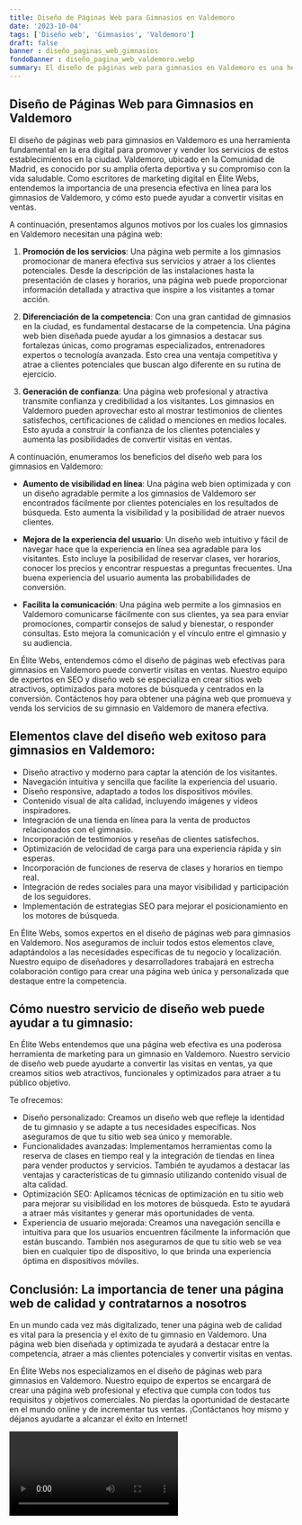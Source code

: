 ```yaml
---
title: Diseño de Páginas Web para Gimnasios en Valdemoro
date: '2023-10-04'
tags: ['Diseño web', 'Gimnasios', 'Valdemoro']
draft: false
banner : diseño_paginas_web_gimnasios
fondoBanner : diseño_pagina_web_valdemoro.webp
summary: El diseño de páginas web para gimnasios en Valdemoro es una herramienta fundamental en la era digital para promover y vender los servicios de estos establecimientos en la ciudad. Valdemoro, ubicado en la Comunidad de Madrid, es conocido por su amplia oferta deportiva y su compromiso con la vida saludable. Como escritores de marketing digital en Élite Webs, entendemos la importancia de una presencia efectiva en línea para los gimnasios de Valdemoro, y cómo esto puede ayudar a convertir visitas en ventas.
---
```


## Diseño de Páginas Web para Gimnasios en Valdemoro

El diseño de páginas web para gimnasios en Valdemoro es una herramienta fundamental en la era digital para promover y vender los servicios de estos establecimientos en la ciudad. Valdemoro, ubicado en la Comunidad de Madrid, es conocido por su amplia oferta deportiva y su compromiso con la vida saludable. Como escritores de marketing digital en Élite Webs, entendemos la importancia de una presencia efectiva en línea para los gimnasios de Valdemoro, y cómo esto puede ayudar a convertir visitas en ventas.

A continuación, presentamos algunos motivos por los cuales los gimnasios en Valdemoro necesitan una página web:

1. **Promoción de los servicios**: Una página web permite a los gimnasios promocionar de manera efectiva sus servicios y atraer a los clientes potenciales. Desde la descripción de las instalaciones hasta la presentación de clases y horarios, una página web puede proporcionar información detallada y atractiva que inspire a los visitantes a tomar acción.

2. **Diferenciación de la competencia**: Con una gran cantidad de gimnasios en la ciudad, es fundamental destacarse de la competencia. Una página web bien diseñada puede ayudar a los gimnasios a destacar sus fortalezas únicas, como programas especializados, entrenadores expertos o tecnología avanzada. Esto crea una ventaja competitiva y atrae a clientes potenciales que buscan algo diferente en su rutina de ejercicio.

3. **Generación de confianza**: Una página web profesional y atractiva transmite confianza y credibilidad a los visitantes. Los gimnasios en Valdemoro pueden aprovechar esto al mostrar testimonios de clientes satisfechos, certificaciones de calidad o menciones en medios locales. Esto ayuda a construir la confianza de los clientes potenciales y aumenta las posibilidades de convertir visitas en ventas.

A continuación, enumeramos los beneficios del diseño web para los gimnasios en Valdemoro:

- **Aumento de visibilidad en línea**: Una página web bien optimizada y con un diseño agradable permite a los gimnasios de Valdemoro ser encontrados fácilmente por clientes potenciales en los resultados de búsqueda. Esto aumenta la visibilidad y la posibilidad de atraer nuevos clientes.

- **Mejora de la experiencia del usuario**: Un diseño web intuitivo y fácil de navegar hace que la experiencia en línea sea agradable para los visitantes. Esto incluye la posibilidad de reservar clases, ver horarios, conocer los precios y encontrar respuestas a preguntas frecuentes. Una buena experiencia del usuario aumenta las probabilidades de conversión.

- **Facilita la comunicación**: Una página web permite a los gimnasios en Valdemoro comunicarse fácilmente con sus clientes, ya sea para enviar promociones, compartir consejos de salud y bienestar, o responder consultas. Esto mejora la comunicación y el vínculo entre el gimnasio y su audiencia.

En Élite Webs, entendemos cómo el diseño de páginas web efectivas para gimnasios en Valdemoro puede convertir visitas en ventas. Nuestro equipo de expertos en SEO y diseño web se especializa en crear sitios web atractivos, optimizados para motores de búsqueda y centrados en la conversión. Contáctenos hoy para obtener una página web que promueva y venda los servicios de su gimnasio en Valdemoro de manera efectiva.

<GifSeo />

<Cta />

## Elementos clave del diseño web exitoso para gimnasios en Valdemoro:

- Diseño atractivo y moderno para captar la atención de los visitantes.
- Navegación intuitiva y sencilla que facilite la experiencia del usuario.
- Diseño responsive, adaptado a todos los dispositivos móviles.
- Contenido visual de alta calidad, incluyendo imágenes y videos inspiradores.
- Integración de una tienda en línea para la venta de productos relacionados con el gimnasio.
- Incorporación de testimonios y reseñas de clientes satisfechos.
- Optimización de velocidad de carga para una experiencia rápida y sin esperas.
- Incorporación de funciones de reserva de clases y horarios en tiempo real.
- Integración de redes sociales para una mayor visibilidad y participación de los seguidores.
- Implementación de estrategias SEO para mejorar el posicionamiento en los motores de búsqueda.

En Élite Webs, somos expertos en el diseño de páginas web para gimnasios en Valdemoro. Nos aseguramos de incluir todos estos elementos clave, adaptándolos a las necesidades específicas de tu negocio y localización. Nuestro equipo de diseñadores y desarrolladores trabajará en estrecha colaboración contigo para crear una página web única y personalizada que destaque entre la competencia.

## Cómo nuestro servicio de diseño web puede ayudar a tu gimnasio:

En Élite Webs entendemos que una página web efectiva es una poderosa herramienta de marketing para un gimnasio en Valdemoro. Nuestro servicio de diseño web puede ayudarte a convertir las visitas en ventas, ya que creamos sitios web atractivos, funcionales y optimizados para atraer a tu público objetivo.

Te ofrecemos:
- Diseño personalizado: Creamos un diseño web que refleje la identidad de tu gimnasio y se adapte a tus necesidades específicas. Nos aseguramos de que tu sitio web sea único y memorable.
- Funcionalidades avanzadas: Implementamos herramientas como la reserva de clases en tiempo real y la integración de tiendas en línea para vender productos y servicios. También te ayudamos a destacar las ventajas y características de tu gimnasio utilizando contenido visual de alta calidad.
- Optimización SEO: Aplicamos técnicas de optimización en tu sitio web para mejorar su visibilidad en los motores de búsqueda. Esto te ayudará a atraer más visitantes y generar más oportunidades de venta.
- Experiencia de usuario mejorada: Creamos una navegación sencilla e intuitiva para que los usuarios encuentren fácilmente la información que están buscando. También nos aseguramos de que tu sitio web se vea bien en cualquier tipo de dispositivo, lo que brinda una experiencia óptima en dispositivos móviles.

## Conclusión: La importancia de tener una página web de calidad y contratarnos a nosotros

En un mundo cada vez más digitalizado, tener una página web de calidad es vital para la presencia y el éxito de tu gimnasio en Valdemoro. Una página web bien diseñada y optimizada te ayudará a destacar entre la competencia, atraer a más clientes potenciales y convertir visitas en ventas.

En Élite Webs nos especializamos en el diseño de páginas web para gimnasios en Valdemoro. Nuestro equipo de expertos se encargará de crear una página web profesional y efectiva que cumpla con todos tus requisitos y objetivos comerciales. No pierdas la oportunidad de destacarte en el mundo online y de incrementar tus ventas. ¡Contáctanos hoy mismo y déjanos ayudarte a alcanzar el éxito en Internet!

<Video />

<CtaBot job='Gimnasios' city='Valdemoro'/>

<Gmaps query='Valdemoro+españa+maps' />